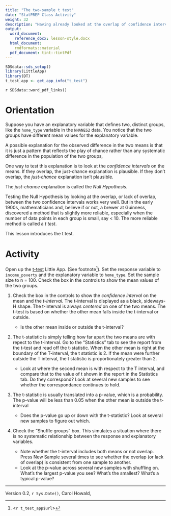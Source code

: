 ```yaml
---
title: "The two-sample t test"
date: "StatPREP Class Activity"
weight: 32
description: "Having already looked at the overlap of confidence intervals on  the means of two groups, formalizing the process as a t-test."
output:
  word_document:
    reference_docx: lesson-style.docx
  html_document:
    rmdformats::material
  pdf_document: tint::tintPdf
---
```



```r
SDSdata::sds_setup()
library(LittleApp)
library(DT)
t_test_app <- get_app_info("t_test")
```

`r SDSdata::word_pdf_links()`

# Orientation

Suppose you have an explanatory variable that defines two, distinct groups, like the `home_type` variable in the `NHANES2` data. You  notice that the two groups have different mean values for the explanatory variable. 

A possible explanation for the observed difference in the two means is that it is just a pattern that reflects the play of chance rather than any systematic difference in the population of the two groups,

One way to test this explanation is to look at the *confidence intervals* on the means. If they overlap, the just-chance explanation is plausible. If they don't overlap, the *just-chance* explanation isn't plausible. 

The *just-chance* explanation is called the *Null Hypothesis*. 

Testing the Null Hypothesis by looking at the overlap, or lack of  overlap, between the two confidence intervals works very well. But in the early 1900s,  mathematicians and, believe if or not, a brewer at Guinness, discovered a method that is slightly more reliable, especially when the number of data points in each group is small, say < 10. The more reliable method is called a *t test*. 

This lesson introduces the t test.

# Activity

Open up the [t-test](`r t_test_app$url`) Little App. (See footnote^[<`r t_test_app$url`>]). Set the response variable to `income_poverty` and the explanatory variable to `home_type`. Set the sample size to n = 100. Check the box in the controls to show the mean values of the two groups.

1. Check the box in the controls to show the *confidence interval* on the mean and the *t-interval*.  The t-interval is  displayed as a black, sideways-H shape. The t-interval is always *centered* on one of the two means. The t-test is based on whether the other mean falls inside the t-interval or outside.

    * Is the other mean inside or outside the t-interval?
 
2. The t-statistic is simply telling how far apart the two means are  with repect to the t-interval. Go to the "Statistics" tab to see the report from the t-test and read off the t-statistic. When the other mean is right at the boundary of the T-interval, the t statistic is 2. If the mean were further outside the T interval, the t statistic is proportionately greater than 2. 

    * Look at where the second mean is with respect to the T interval, and compare that to the value of t shown in the report in the Statistics tab. Do they  correspond? Look  at several new samples to  see  whether the correspondance continues to hold.
    
3. The t-statistic is usually translated into a p-value, which is a  probability. The p-value will be less than 0.05 when the other mean is outside the t-interval

    * Does the p-value  go up or down  with the t-statistic? Look at several new samples to figure out which.

4. Check the "Shuffle groups" box. This simulates a situation where there is no systematic relationship between the response and explanatory variables. 

     * Note whether the t-interval includes both means or not overlap. Press New Sample several times to see whether the overlap (or lack of overlap) is consistent from one sample to another.
     * Look  at the p-value across several new samples with shuffling on. What's the largest p-value you see? What's the smallest? What's a typical p-value?


----------------------

Version 0.2, `r Sys.Date()`, Carol Howald, 
